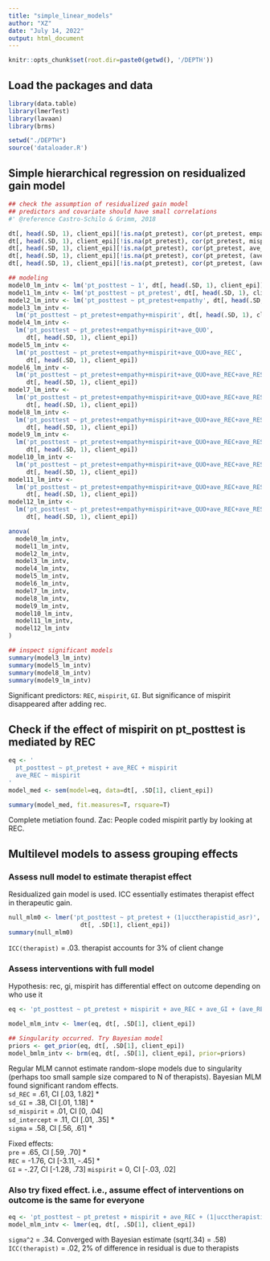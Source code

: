 ```yaml
---
title: "simple_linear_models"
author: "XZ"
date: "July 14, 2022"
output: html_document
---
```


```r
knitr::opts_chunk$set(root.dir=paste0(getwd(), '/DEPTH'))
```

## Load the packages and data
```r
library(data.table)
library(lmerTest)
library(lavaan)
library(brms)

setwd("./DEPTH")
source('dataloader.R')
```

## Simple hierarchical regression on residualized gain model
```r
## check the assumption of residualized gain model
## predictors and covariate should have small correlations
#' @reference Castro-Schilo & Grimm, 2018

dt[, head(.SD, 1), client_epi][!is.na(pt_pretest), cor(pt_pretest, empathy)]
dt[, head(.SD, 1), client_epi][!is.na(pt_pretest), cor(pt_pretest, mispirit)]
dt[, head(.SD, 1), client_epi][!is.na(pt_pretest), cor(pt_pretest, ave_QUO)]
dt[, head(.SD, 1), client_epi][!is.na(pt_pretest), cor(pt_pretest, (ave_REC+ave_RES))]
dt[, head(.SD, 1), client_epi][!is.na(pt_pretest), cor(pt_pretest, (ave_FA+ave_GI+ave_MIA+ave_MIN+ave_QUC+ave_ST))]

## modeling
model0_lm_intv <- lm('pt_posttest ~ 1', dt[, head(.SD, 1), client_epi])
model1_lm_intv <- lm('pt_posttest ~ pt_pretest', dt[, head(.SD, 1), client_epi])
model2_lm_intv <- lm('pt_posttest ~ pt_pretest+empathy', dt[, head(.SD, 1), client_epi])
model3_lm_intv <- 
  lm('pt_posttest ~ pt_pretest+empathy+mispirit', dt[, head(.SD, 1), client_epi])
model4_lm_intv <- 
  lm('pt_posttest ~ pt_pretest+empathy+mispirit+ave_QUO', 
     dt[, head(.SD, 1), client_epi])
model5_lm_intv <- 
  lm('pt_posttest ~ pt_pretest+empathy+mispirit+ave_QUO+ave_REC', 
     dt[, head(.SD, 1), client_epi])
model6_lm_intv <- 
  lm('pt_posttest ~ pt_pretest+empathy+mispirit+ave_QUO+ave_REC+ave_RES', 
     dt[, head(.SD, 1), client_epi])
model7_lm_intv <- 
  lm('pt_posttest ~ pt_pretest+empathy+mispirit+ave_QUO+ave_REC+ave_RES+ave_FA', 
     dt[, head(.SD, 1), client_epi])
model8_lm_intv <- 
  lm('pt_posttest ~ pt_pretest+empathy+mispirit+ave_QUO+ave_REC+ave_RES+ave_FA+ave_GI', 
     dt[, head(.SD, 1), client_epi])
model9_lm_intv <- 
  lm('pt_posttest ~ pt_pretest+empathy+mispirit+ave_QUO+ave_REC+ave_RES+ave_FA+ave_GI+ave_MIA', 
     dt[, head(.SD, 1), client_epi])
model10_lm_intv <- 
  lm('pt_posttest ~ pt_pretest+empathy+mispirit+ave_QUO+ave_REC+ave_RES+ave_FA+ave_GI+ave_MIA+ave_MIN', 
     dt[, head(.SD, 1), client_epi])
model11_lm_intv <- 
  lm('pt_posttest ~ pt_pretest+empathy+mispirit+ave_QUO+ave_REC+ave_RES+ave_FA+ave_GI+ave_MIA+ave_MIN+ave_QUC', 
     dt[, head(.SD, 1), client_epi])
model12_lm_intv <- 
  lm('pt_posttest ~ pt_pretest+empathy+mispirit+ave_QUO+ave_REC+ave_RES+ave_FA+ave_GI+ave_MIA+ave_MIN+ave_QUC+ave_ST', 
     dt[, head(.SD, 1), client_epi])

anova(
  model0_lm_intv,
  model1_lm_intv,
  model2_lm_intv,
  model3_lm_intv,
  model4_lm_intv,
  model5_lm_intv,
  model6_lm_intv,
  model7_lm_intv,
  model8_lm_intv,
  model9_lm_intv,
  model10_lm_intv,
  model11_lm_intv,
  model12_lm_intv
)

## inspect significant models
summary(model3_lm_intv)
summary(model5_lm_intv)
summary(model8_lm_intv)
summary(model9_lm_intv)
```

Significant predictors: `REC`, `mispirit`, `GI`. But significance of mispirit disappeared after adding rec.

## Check if the effect of mispirit on pt_posttest is mediated by REC
```r
eq <- '
  pt_posttest ~ pt_pretest + ave_REC + mispirit
  ave_REC ~ mispirit
'
model_med <- sem(model=eq, data=dt[, .SD[1], client_epi])

summary(model_med, fit.measures=T, rsquare=T)
```

Complete metiation found. Zac: People coded mispirit partly by looking at REC.


## Multilevel models to assess grouping effects
### Assess null model to estimate therapist effect

Residualized gain model is used. ICC essentially estimates therapist effect in therapeutic gain.

```r
null_mlm0 <- lmer('pt_posttest ~ pt_pretest + (1|ucctherapistid_asr)', 
                    dt[, .SD[1], client_epi])
summary(null_mlm0)
```

`ICC(therapist)` = .03. therapist accounts for 3% of client change


### Assess interventions with full model
Hypothesis: rec, gi, mispirit has differential effect on outcome depending on who use it

```r
eq <- 'pt_posttest ~ pt_pretest + mispirit + ave_REC + ave_GI + (ave_REC+mispirit+ave_GI|ucctherapistid_asr)'

model_mlm_intv <- lmer(eq, dt[, .SD[1], client_epi])

## Singularity occurred. Try Bayesian model
priors <- get_prior(eq, dt[, .SD[1], client_epi])
model_bmlm_intv <- brm(eq, dt[, .SD[1], client_epi], prior=priors)
```

Regular MLM cannot estimate random-slope models due to singularity (perhaps too small sample size compared to N of therapists). Bayesian MLM found significant random effects.   
`sd_REC` = .61, CI [.03, 1.82] *    
`sd_GI` = .38, CI [.01, 1.18] *  
`sd_mispirit` = .01, CI [0, .04]  
`sd_intercept` = .11, CI [.01, .35] *  
`sigma` = .58, CI [.56, .61] *  

Fixed effects:  
`pre` = .65, CI [.59, .70] *  
`REC` = -1.76, CI [-3.11, -.45] *  
`GI` = -.27, CI [-1.28, .73]
`mispirit` = 0, CI [-.03, .02]


### Also try fixed effect. i.e., assume effect of interventions on outcome is the same for everyone
```r
eq <- 'pt_posttest ~ pt_pretest + mispirit + ave_REC + (1|ucctherapistid_asr)'
model_mlm_intv <- lmer(eq, dt[, .SD[1], client_epi])
```

`sigma^2` = .34. Converged with Bayesian estimate (sqrt(.34) = .58)
`ICC(therapist)` = .02, 2% of difference in residual is due to therapists

